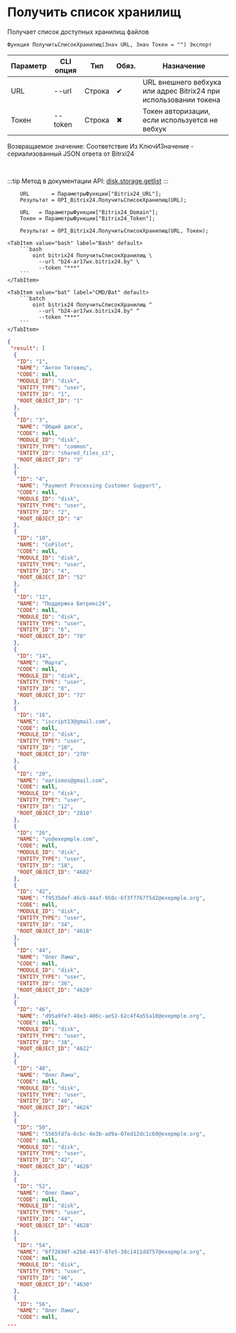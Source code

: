 ﻿---
sidebar_position: 1
description: Получить список хранилищ и другие функции для работы с Bitrix24 в Открытом пакете интеграций - бесплатной open-source библиотеке интеграций для 1С:Предприятие 8, OneScript и CLI
keywords: [1C, 1С, 1С:Предприятие, 1С:Предприятие 8.3, API, Интеграция, Сервисы, Обмен, OneScript, CLI, Bitrix24]
---


# Получить список хранилищ
 Получает список доступных хранилищ файлов



`Функция ПолучитьСписокХранилищ(Знач URL, Знач Токен = "") Экспорт`

  | Параметр | CLI опция | Тип | Обяз. | Назначение |
  |-|-|-|-|-|
  | URL | --url | Строка | &#x2714; | URL внешнего вебхука или адрес Bitrix24 при использовании токена |
  | Токен | --token | Строка | &#x2716; | Токен авторизации, если используется не вебхук |

  
  Возвращаемое значение:   Соответствие Из КлючИЗначение - сериализованный JSON ответа от Bitrxi24

<br/>

:::tip
Метод в документации API: [disk.storage.getlist](https://dev.1c-bitrix.ru/rest_help/disk/storage/disk_storage_getlist.php)
:::
<br/>



```bsl title="Пример использования для 1С:Предприятие/OneScript"
    URL       = ПараметрыФункции["Bitrix24_URL"];
    Результат = OPI_Bitrix24.ПолучитьСписокХранилищ(URL);

    URL   = ПараметрыФункции["Bitrix24_Domain"];
    Токен = ПараметрыФункции["Bitrix24_Token"];

    Результат = OPI_Bitrix24.ПолучитьСписокХранилищ(URL, Токен);
```
    

 <Tabs>
  
    <TabItem value="bash" label="Bash" default>
        ```bash
            oint bitrix24 ПолучитьСписокХранилищ \
              --url "b24-ar17wx.bitrix24.by" \
              --token "***"
        ```
    </TabItem>
  
    <TabItem value="bat" label="CMD/Bat" default>
        ```batch
            oint bitrix24 ПолучитьСписокХранилищ ^
              --url "b24-ar17wx.bitrix24.by" ^
              --token "***"
        ```
    </TabItem>
</Tabs>


```json title="Результат"
{
 "result": [
  {
   "ID": "1",
   "NAME": "Антон Титовец",
   "CODE": null,
   "MODULE_ID": "disk",
   "ENTITY_TYPE": "user",
   "ENTITY_ID": "1",
   "ROOT_OBJECT_ID": "1"
  },
  {
   "ID": "3",
   "NAME": "Общий диск",
   "CODE": null,
   "MODULE_ID": "disk",
   "ENTITY_TYPE": "common",
   "ENTITY_ID": "shared_files_s1",
   "ROOT_OBJECT_ID": "3"
  },
  {
   "ID": "4",
   "NAME": "Payment Processing Customer Support",
   "CODE": null,
   "MODULE_ID": "disk",
   "ENTITY_TYPE": "user",
   "ENTITY_ID": "2",
   "ROOT_OBJECT_ID": "4"
  },
  {
   "ID": "10",
   "NAME": "CoPilot",
   "CODE": null,
   "MODULE_ID": "disk",
   "ENTITY_TYPE": "user",
   "ENTITY_ID": "4",
   "ROOT_OBJECT_ID": "52"
  },
  {
   "ID": "12",
   "NAME": "Поддержка Битрикс24",
   "CODE": null,
   "MODULE_ID": "disk",
   "ENTITY_TYPE": "user",
   "ENTITY_ID": "6",
   "ROOT_OBJECT_ID": "70"
  },
  {
   "ID": "14",
   "NAME": "Марта",
   "CODE": null,
   "MODULE_ID": "disk",
   "ENTITY_TYPE": "user",
   "ENTITY_ID": "8",
   "ROOT_OBJECT_ID": "72"
  },
  {
   "ID": "16",
   "NAME": "iscript13@gmail.com",
   "CODE": null,
   "MODULE_ID": "disk",
   "ENTITY_TYPE": "user",
   "ENTITY_ID": "10",
   "ROOT_OBJECT_ID": "270"
  },
  {
   "ID": "20",
   "NAME": "oarismos@gmail.com",
   "CODE": null,
   "MODULE_ID": "disk",
   "ENTITY_TYPE": "user",
   "ENTITY_ID": "12",
   "ROOT_OBJECT_ID": "2810"
  },
  {
   "ID": "26",
   "NAME": "yo@exepmple.com",
   "CODE": null,
   "MODULE_ID": "disk",
   "ENTITY_TYPE": "user",
   "ENTITY_ID": "18",
   "ROOT_OBJECT_ID": "4602"
  },
  {
   "ID": "42",
   "NAME": "f9535def-46c6-44af-950c-6f3f7767f5d2@exepmple.org",
   "CODE": null,
   "MODULE_ID": "disk",
   "ENTITY_TYPE": "user",
   "ENTITY_ID": "34",
   "ROOT_OBJECT_ID": "4618"
  },
  {
   "ID": "44",
   "NAME": "Олег Лама",
   "CODE": null,
   "MODULE_ID": "disk",
   "ENTITY_TYPE": "user",
   "ENTITY_ID": "36",
   "ROOT_OBJECT_ID": "4620"
  },
  {
   "ID": "46",
   "NAME": "d95a9fe7-48e3-406c-ae52-62c4f4a55a10@exepmple.org",
   "CODE": null,
   "MODULE_ID": "disk",
   "ENTITY_TYPE": "user",
   "ENTITY_ID": "38",
   "ROOT_OBJECT_ID": "4622"
  },
  {
   "ID": "48",
   "NAME": "Олег Лама",
   "CODE": null,
   "MODULE_ID": "disk",
   "ENTITY_TYPE": "user",
   "ENTITY_ID": "40",
   "ROOT_OBJECT_ID": "4624"
  },
  {
   "ID": "50",
   "NAME": "5565fd7a-6cbc-4e3b-ad9a-07ed12dc1c60@exepmple.org",
   "CODE": null,
   "MODULE_ID": "disk",
   "ENTITY_TYPE": "user",
   "ENTITY_ID": "42",
   "ROOT_OBJECT_ID": "4626"
  },
  {
   "ID": "52",
   "NAME": "Олег Лама",
   "CODE": null,
   "MODULE_ID": "disk",
   "ENTITY_TYPE": "user",
   "ENTITY_ID": "44",
   "ROOT_OBJECT_ID": "4628"
  },
  {
   "ID": "54",
   "NAME": "6f72690f-e2b8-4437-87e5-38c1411dd757@exepmple.org",
   "CODE": null,
   "MODULE_ID": "disk",
   "ENTITY_TYPE": "user",
   "ENTITY_ID": "46",
   "ROOT_OBJECT_ID": "4630"
  },
  {
   "ID": "56",
   "NAME": "Олег Лама",
   "CODE": null,
...
```
